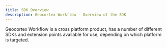 ```yaml
---
title: SDK Overview
description: Geocortex Workflow - Overview of the SDK
---
```



Geocortex Workflow is a cross platform product, has a number of different SDKs and extension points available for use, depending on which platform is targeted.

<UseCaseContainer>
    <UseCaseCard
        title="Web Applications SDK"
        description="Extend Geocortex Workflow for Web Applications"
        link={useBaseUrl("docs/workflow/getting-started-web")}
    />
    <UseCaseCard
        title="Geocortex Mobile SDK"
        description="Extend Geocortex Workflow in Geocortex Mobile"
        link={useBaseUrl("docs/workflow/getting-started-mobile")}
    />
    <UseCaseCard
        title="Geocortex Workflow Server"
        description="Extend Geocortex Workflow Server"
        link={useBaseUrl("docs/workflow/getting-started-server")}
    />
</UseCaseContainer>
